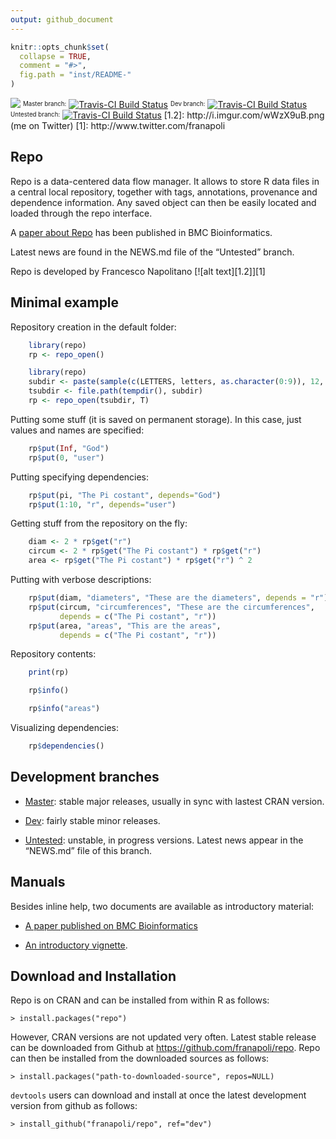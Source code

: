 ```yaml
---
output: github_document
---
```


<!-- README.md is generated from README.Rmd. Please edit that file -->

```r
knitr::opts_chunk$set(
  collapse = TRUE,
  comment = "#>",
  fig.path = "inst/README-"
)
```

[![](http://cranlogs.r-pkg.org/badges/repo)](https://cran.r-project.org/package=repo)
<sup><sub>Master branch:</sub></sup> [![Travis-CI Build Status](https://travis-ci.org/franapoli/repo.svg?branch=master)](https://travis-ci.org/franapoli/repo)
<sup><sub>Dev branch:</sub></sup> [![Travis-CI Build Status](https://travis-ci.org/franapoli/repo.svg?branch=dev)](https://travis-ci.org/franapoli/repo)
<sup><sub>Untested branch:</sub></sup> [![Travis-CI Build Status](https://travis-ci.org/franapoli/repo.svg?branch=untested)](https://travis-ci.org/franapoli/repo)
<!-- Grab your social icons from https://github.com/carlsednaoui/gitsocial -->
[1.2]: http://i.imgur.com/wWzX9uB.png (me on Twitter)
[1]: http://www.twitter.com/franapoli
<!-- Grab your social icons from https://github.com/carlsednaoui/gitsocial -->

## Repo

Repo is a data-centered data flow manager. It allows to store R data
files in a central local repository, together with tags, annotations,
provenance and dependence information. Any saved object can then be
easily located and loaded through the repo interface.

A [paper about Repo](http://rdcu.be/pklt) has been published in BMC
Bioinformatics.

Latest news are found in the NEWS.md file of the "Untested" branch.

Repo is developed by Francesco Napolitano [![alt text][1.2]][1]


## Minimal example

Repository creation in the default folder:

```r
    library(repo)
    rp <- repo_open()
```

```r
    library(repo)
    subdir <- paste(sample(c(LETTERS, letters, as.character(0:9)), 12, T), collapse="")
    tsubdir <- file.path(tempdir(), subdir)
    rp <- repo_open(tsubdir, T)
```


Putting some stuff (it is saved on permanent storage). In this case,
just values and names are specified:

```r
    rp$put(Inf, "God")
    rp$put(0, "user")
```    

Putting specifying dependencies:

```r
    rp$put(pi, "The Pi costant", depends="God")
    rp$put(1:10, "r", depends="user")
```

Getting stuff from the repository on the fly:

```r
    diam <- 2 * rp$get("r")
    circum <- 2 * rp$get("The Pi costant") * rp$get("r")
    area <- rp$get("The Pi costant") * rp$get("r") ^ 2
```    

Putting with verbose descriptions:

```r
    rp$put(diam, "diameters", "These are the diameters", depends = "r")
    rp$put(circum, "circumferences", "These are the circumferences",
           depends = c("The Pi costant", "r"))
    rp$put(area, "areas", "This are the areas",
           depends = c("The Pi costant", "r"))
```

Repository contents:

```r
    print(rp)
```
```r
    rp$info()
```
```r
    rp$info("areas")
```

Visualizing dependencies:

```r
    rp$dependencies()
```    


## Development branches

+ [Master](https://github.com/franapoli/repo/tree/master): stable major
releases, usually in sync with lastest CRAN version.

+ [Dev](https://github.com/franapoli/repo/tree/dev): fairly stable
minor releases.

+ [Untested](https://github.com/franapoli/repo/tree/untested):
unstable, in progress versions. Latest news appear in the "NEWS.md"
file of this branch.


## Manuals

Besides inline help, two documents are available as introductory
material:

+ [A paper published on BMC Bioinformatics](http://rdcu.be/pklt)

+ [An introductory
vignette](https://rawgit.com/franapoli/repo/gh-pages/index.html).


## Download and Installation

Repo is on CRAN and can be installed from within R as follows:

    > install.packages("repo")
    
However, CRAN versions are not updated very often. Latest stable
release can be downloaded from Github at
[https://github.com/franapoli/repo](https://www.github.com/franapoli/repo/).
Repo can then be installed from the downloaded sources as follows:

    > install.packages("path-to-downloaded-source", repos=NULL)

`devtools` users can download and install at once the latest development
version from github as follows:

    > install_github("franapoli/repo", ref="dev")


